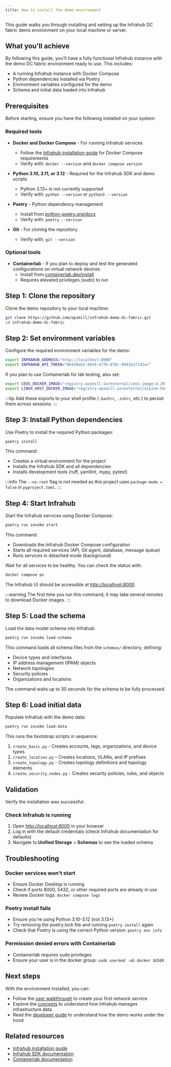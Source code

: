 ```yaml
---
title: How to install the demo environment
---
```


This guide walks you through installing and setting up the Infrahub DC fabric demo environment on your local machine or server.

## What you'll achieve

By following this guide, you'll have a fully functional Infrahub instance with the demo DC fabric environment ready to use. This includes:

- A running Infrahub instance with Docker Compose
- Python dependencies installed via Poetry
- Environment variables configured for the demo
- Schema and initial data loaded into Infrahub

## Prerequisites

Before starting, ensure you have the following installed on your system:

### Required tools

- **Docker and Docker Compose** - For running Infrahub services
  - Follow the [Infrahub installation guide](https://docs.infrahub.app/guides/installation#using-curl-and-docker-compose) for Docker Compose requirements
  - Verify with: `docker --version` and `docker compose version`

- **Python 3.10, 3.11, or 3.12** - Required for the Infrahub SDK and demo scripts
  - Python 3.13+ is not currently supported
  - Verify with: `python --version` or `python3 --version`

- **Poetry** - Python dependency management
  - Install from [python-poetry.org/docs](https://python-poetry.org/docs)
  - Verify with: `poetry --version`

- **Git** - For cloning the repository
  - Verify with: `git --version`

### Optional tools

- **Containerlab** - If you plan to deploy and test the generated configurations on virtual network devices
  - Install from [containerlab.dev/install](https://containerlab.dev/install/)
  - Requires elevated privileges (sudo) to run

## Step 1: Clone the repository

Clone the demo repository to your local machine:

```bash
git clone https://github.com/opsmill/infrahub-demo-dc-fabric.git
cd infrahub-demo-dc-fabric
```

## Step 2: Set environment variables

Configure the required environment variables for the demo:

```bash
export INFRAHUB_ADDRESS="http://localhost:8000"
export INFRAHUB_API_TOKEN="06438eb2-8019-4776-878c-0941b1f1d1ec"
```

If you plan to use Containerlab for lab testing, also set:

```bash
export CEOS_DOCKER_IMAGE="registry.opsmill.io/external/ceos-image:4.29.0.2F"
export LINUX_HOST_DOCKER_IMAGE="registry.opsmill.io/external/alpine-host:v3.1.1"
```

:::tip
Add these exports to your shell profile (`.bashrc`, `.zshrc`, etc.) to persist them across sessions.
:::

## Step 3: Install Python dependencies

Use Poetry to install the required Python packages:

```bash
poetry install
```

This command:

- Creates a virtual environment for the project
- Installs the Infrahub SDK and all dependencies
- Installs development tools (ruff, yamllint, mypy, pytest)

:::info
The `--no-root` flag is not needed as this project uses `package-mode = false` in `pyproject.toml`.
:::

## Step 4: Start Infrahub

Start the Infrahub services using Docker Compose:

```bash
poetry run invoke start
```

This command:

- Downloads the Infrahub Docker Compose configuration
- Starts all required services (API, Git agent, database, message queue)
- Runs services in detached mode (background)

Wait for all services to be healthy. You can check the status with:

```bash
docker compose ps
```

The Infrahub UI should be accessible at [http://localhost:8000](http://localhost:8000).

:::warning
The first time you run this command, it may take several minutes to download Docker images.
:::

## Step 5: Load the schema

Load the data model schema into Infrahub:

```bash
poetry run invoke load-schema
```

This command loads all schema files from the `schemas/` directory, defining:

- Device types and interfaces
- IP address management (IPAM) objects
- Network topologies
- Security policies
- Organizations and locations

The command waits up to 30 seconds for the schema to be fully processed.

## Step 6: Load initial data

Populate Infrahub with the demo data:

```bash
poetry run invoke load-data
```

This runs the bootstrap scripts in sequence:

1. `create_basic.py` - Creates accounts, tags, organizations, and device types
2. `create_location.py` - Creates locations, VLANs, and IP prefixes
3. `create_topology.py` - Creates topology definitions and topology elements
4. `create_security_nodes.py` - Creates security policies, rules, and objects

## Validation

Verify the installation was successful:

### Check Infrahub is running

1. Open [http://localhost:8000](http://localhost:8000) in your browser
2. Log in with the default credentials (check Infrahub documentation for defaults)
3. Navigate to **Unified Storage** > **Schemas** to see the loaded schema

## Troubleshooting

### Docker services won't start

- Ensure Docker Desktop is running
- Check if ports 8000, 5432, or other required ports are already in use
- Review Docker logs: `docker compose logs`

### Poetry install fails

- Ensure you're using Python 3.10-3.12 (not 3.13+)
- Try removing the poetry.lock file and running `poetry install` again
- Check that Poetry is using the correct Python version: `poetry env info`

### Permission denied errors with Containerlab

- Containerlab requires sudo privileges
- Ensure your user is in the docker group: `sudo usermod -aG docker $USER`

## Next steps

With the environment installed, you can:

- Follow the [user walkthrough](./user-walkthrough.mdx) to create your first network service
- Explore the [concepts](./concepts.mdx) to understand how Infrahub manages infrastructure data
- Read the [developer guide](./developer-guide.mdx) to understand how the demo works under the hood

## Related resources

- [Infrahub installation guide](https://docs.infrahub.app/guides/installation)
- [Infrahub SDK documentation](https://docs.infrahub.app/python-sdk/introduction)
- [Containerlab documentation](https://containerlab.dev)
